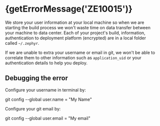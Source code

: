 
# {getErrorMessage('ZE10015')}

<ErrorInfo code="ZE10015" terminal />

We store your user information at your local machine so when we are starting the build process we won't waste time on data transfer between your machine to data center. Each of your project's build, information, authentication to deployment platform (encrypted) are in a local folder called `~/.zephyr`.

If we are unable to extra your username or email in git, we won't be able to correlate them to other information such as `application_uid` or your authentication details to help you deploy.

## Debugging the error

Configure your username in terminal by:

git config --global user.name = "My Name"

Configure your git email by:

git config --global user.email = "My email"
